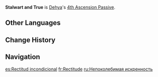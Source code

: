{{Talent Infobox
|image         = Talent Stalwart and True.png
|character     = Dehya
|type          = 4th Ascension Passive
|info          = When her [[HP]] is less than 40%, Dehya will recover 20% of her Max HP and will restore 6% of her Max HP every 2s for the next 10s. This effect can be triggered once every 20s.
|utility1      = Healing
}}
'''Stalwart and True''' is [[Dehya]]'s [[4th Ascension Passive]].

==Other Languages==
{{Other Languages
|en      = Stalwart and True
|zhs     = 崇诚之真
|zhs_rm  = Chóngchéng zhī Zhēn
|zht     = 崇誠之真
|zht_rm  = Chóngchéng zhī Zhēn
|zh_tl   = 
|ja      = 至誠の尊崇
|ja_rm   = Shisei no Sonsuu{{assumed}}
|ja_tl   = Sincerity and Reverence
|ko      = 참된 충심
|ko_tl   = True Loyalty
|es      = Rectitud incondicional
|es_tl   = Unconditional Rectitude
|fr      = Rectitude
|ru      = Непоколебимая искренность
|ru_tl   = Unwavering Sincerity
|th      = Stalwart and True
|vi      = Kiên Cường Chính Trực
|vi_tl   = 
|de      = Erhabenheit der Aufrichtigkeit
|de_tl   = 
|id      = Stalwart and True
|pt      = Verdade Honesta
|pt_tl   = 
|tr      = Cesur ve Dürüst
|tr_tl   = 
|it      = Onesta rettitudine
|it_tl   = Honest Rectitude
}}

==Change History==
{{Change History|3.5}}

==Navigation==
{{Talent Navbox|Dehya}}

[[es:Rectitud incondicional]]
[[fr:Rectitude]]
[[ru:Непоколебимая искренность]]